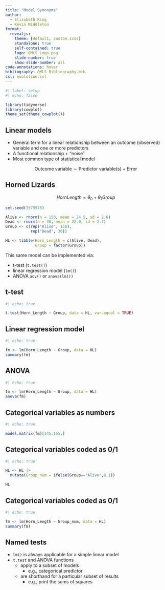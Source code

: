 ```yaml
---
title: "Model Synonyms"
author:
  - Elizabeth King
  - Kevin Middleton
format:
  revealjs:
    theme: [default, custom.scss]
    standalone: true
    self-contained: true
    logo: QMLS_Logo.png
    slide-number: true
    show-slide-number: all
code-annotations: hover
bibliography: QMLS_Bibliography.bib
csl: evolution.csl
---
```


```r
#| label: setup
#| echo: false

library(tidyverse)
library(cowplot)
theme_set(theme_cowplot())

```

## Linear models

- General term for a linear relationship between an outcome (observed) variable and one or more predictors
- A functional relationship + "noise"
- Most common type of statistical model

$$\mbox{Outcome variable} \sim \mbox{Predictor variable(s)} + \mbox{Error}$$


## Horned Lizards

$$Horn Length = \theta_0 + \theta_1 Group$$

```r

set.seed(3575575)

Alive <- rnorm(n = 150, mean = 24.5, sd = 2.6)
Dead <- rnorm(n = 30, mean = 22.0, sd = 2.7)
Group <- c(rep("Alive", 150),
           rep("Dead", 30))

HL <- tibble(Horn_Length = c(Alive, Dead),
             Group = factor(Group))

```

This same model can be implemented via:

- t-test (`t.test()`)
- linear regression model (`lm()`)
- ANOVA `aov()` or `anova(lm())`

## t-test

```r
#| echo: true

t.test(Horn_Length ~ Group, data = HL, var.equal = TRUE)
```

## Linear regression model 

```r
#| echo: true

fm <- lm(Horn_Length ~ Group, data = HL)
summary(fm)
```

## ANOVA 

```r
#| echo: true

fm <- lm(Horn_Length ~ Group, data = HL)
anova(fm)

```

## Categorical variables as numbers

```r
#| echo: true

model.matrix(fm)[145:155,]

```

## Categorical variables coded as 0/1

```r
#| echo: true

HL <- HL |>
  mutate(Group_num = ifelse(Group=="Alive",0,1))

HL

```

## Categorical variables coded as 0/1

```r
#| echo: true

fm <- lm(Horn_Length ~ Group_num, data = HL)
summary(fm)


```


## Named tests

- `lm()` is always applicable for a simple linear model
- `t.test` and ANOVA functions 
    - apply to a subset of models
        - e.g., categorical predictor
    - are shorthand for a particular subset of results
        - e.g., print the sums of squares


